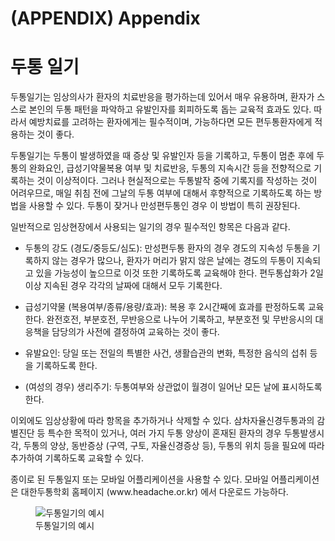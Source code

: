 \cleardoublepage

# (APPENDIX) Appendix {-}

# 두통 일기

두통일기는 임상의사가 환자의 치료반응을 평가하는데 있어서 매우 유용하며, 환자가 스스로 본인의 두통 패턴을 파악하고 유발인자를 회피하도록 돕는 교육적 효과도 있다. 따라서 예방치료를 고려하는 환자에게는 필수적이며, 가능하다면 모든 편두통환자에게 적용하는 것이 좋다. 

두통일기는 두통이 발생하였을 때 증상 및 유발인자 등을 기록하고, 두통이 멈춘 후에 두통의 완화요인, 급성기약물복용 여부 및 치료반응, 두통의 지속시간 등을 전향적으로 기록하는 것이 이상적이다. 그러나 현실적으로는 두통발작 중에 기록지를 작성하는 것이 어려우므로, 매일 취침 전에 그날의 두통 여부에 대해서 후향적으로 기록하도록 하는 방법을 사용할 수 있다. 두통이 잦거나 만성편두통인 경우 이 방법이 특히 권장된다.

일반적으로 임상현장에서 사용되는 일기의 경우 필수적인 항목은 다음과 같다.

- 두통의 강도 (경도/중등도/심도): 만성편두통 환자의 경우 경도의 지속성 두통을 기록하지 않는 경우가 많으나, 환자가 머리가 맑지 않은 날에는 경도의 두통이 지속되고 있을 가능성이 높으므로 이것 또한 기록하도록 교육해야 한다. 편두통삽화가 2일 이상 지속된 경우 각각의 날짜에 대해서 모두 기록한다.

- 급성기약물 (복용여부/종류/용량/효과): 복용 후 2시간째에 효과를 판정하도록 교육한다. 완전호전, 부분호전, 무반응으로 나누어 기록하고, 부분호전 및 무반응시의 대응책을 담당의가 사전에 결정하여 교육하는 것이 좋다. 

- 유발요인: 당일 또는 전일의 특별한 사건, 생활습관의 변화, 특정한 음식의 섭취 등을 기록하도록 한다.

- (여성의 경우) 생리주기: 두통여부와 상관없이 월경이 일어난 모든 날에 표시하도록 한다.

이외에도 임상상황에 따라 항목을 추가하거나 삭제할 수 있다. 삼차자율신경두통과의 감별진단 등 특수한 목적이 있거나, 여러 가지 두통 양상이 혼재된 환자의 경우 두통발생시각, 두통의 양상, 동반증상 (구역, 구토, 자율신경증상 등), 두통의 위치 등을 필요에 따라 추가하여 기록하도록 교육할 수 있다.

종이로 된 두통일지 또는 모바일 어플리케이션을 사용할 수 있다. 모바일 어플리케이션은 대한두통학회 홈페이지 (www.headache.or.kr) 에서 다운로드 가능하다. 

![두통일기의 예시](static/DiaryExample.png) 

